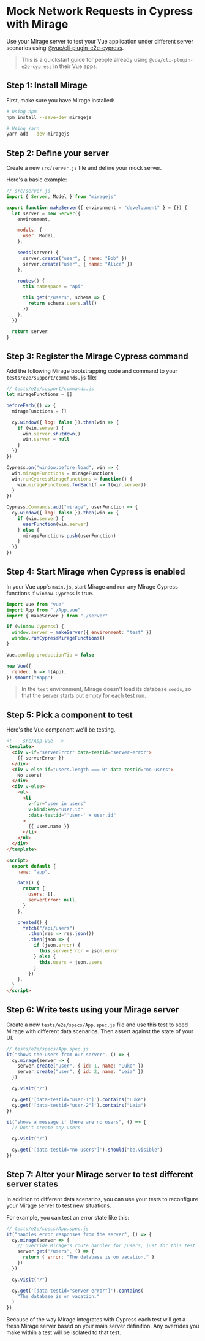 # Mock Network Requests in Cypress with Mirage

Use your Mirage server to test your Vue application under different server scenarios using [@vue/cli-plugin-e2e-cypress](https://www.npmjs.com/package/@vue/cli-plugin-e2e-cypress).

> This is a quickstart guide for people already using `@vue/cli-plugin-e2e-cypress` in their Vue apps.

## Step 1: Install Mirage

First, make sure you have Mirage installed:

```bash
# Using npm
npm install --save-dev miragejs

# Using Yarn
yarn add --dev miragejs
```

## Step 2: Define your server

Create a new `src/server.js` file and define your mock server.

Here's a basic example:

```js
// src/server.js
import { Server, Model } from "miragejs"

export function makeServer({ environment = "development" } = {}) {
  let server = new Server({
    environment,

    models: {
      user: Model,
    },

    seeds(server) {
      server.create("user", { name: "Bob" })
      server.create("user", { name: "Alice" })
    },

    routes() {
      this.namespace = "api"

      this.get("/users", schema => {
        return schema.users.all()
      })
    },
  })

  return server
}
```

## Step 3: Register the Mirage Cypress command

Add the following Mirage bootstrapping code and command to your `tests/e2e/support/commands.js` file:

```js
// tests/e2e/support/commands.js
let mirageFunctions = []

beforeEach(() => {
  mirageFunctions = []

  cy.window({ log: false }).then(win => {
    if (win.server) {
      win.server.shutdown()
      win.server = null
    }
  })
})

Cypress.on("window:before:load", win => {
  win.mirageFunctions = mirageFunctions
  win.runCypressMirageFunctions = function() {
    win.mirageFunctions.forEach(f => f(win.server))
  }
})

Cypress.Commands.add("mirage", userFunction => {
  cy.window({ log: false }).then(win => {
    if (win.server) {
      userFunction(win.server)
    } else {
      mirageFunctions.push(userFunction)
    }
  })
})
```

## Step 4: Start Mirage when Cypress is enabled

In your Vue app's `main.js`, start Mirage and run any Mirage Cypress functions if `window.Cypress` is true.

```js
import Vue from "vue"
import App from "./App.vue"
import { makeServer } from "./server"

if (window.Cypress) {
  window.server = makeServer({ environment: "test" })
  window.runCypressMirageFunctions()
}

Vue.config.productionTip = false

new Vue({
  render: h => h(App),
}).$mount("#app")
```

> In the `test` environment, Mirage doesn't load its database `seeds`, so that the server starts out empty for each test run.

## Step 5: Pick a component to test

Here's the Vue component we'll be testing.

```html
<!--  src/App.vue -->
<template>
  <div v-if="serverError" data-testid="server-error">
    {{ serverError }}
  </div>
  <div v-else-if="users.length === 0" data-testid="no-users">
    No users!
  </div>
  <div v-else>
    <ul>
      <li
        v-for="user in users"
        v-bind:key="user.id"
        :data-testid="'user-' + user.id"
      >
        {{ user.name }}
      </li>
    </ul>
  </div>
</template>

<script>
  export default {
    name: "app",

    data() {
      return {
        users: [],
        serverError: null,
      }
    },

    created() {
      fetch("/api/users")
        .then(res => res.json())
        .then(json => {
          if (json.error) {
            this.serverError = json.error
          } else {
            this.users = json.users
          }
        })
    },
  }
</script>
```

## Step 6: Write tests using your Mirage server

Create a new `tests/e2e/specs/App.spec.js` file and use this test to seed Mirage with different data scenarios. Then assert against the state of your UI.

```js
// tests/e2e/specs/App.spec.js
it("shows the users from our server", () => {
  cy.mirage(server => {
    server.create("user", { id: 1, name: "Luke" })
    server.create("user", { id: 2, name: "Leia" })
  })

  cy.visit("/")

  cy.get('[data-testid="user-1"]').contains("Luke")
  cy.get('[data-testid="user-2"]').contains("Leia")
})

it("shows a message if there are no users", () => {
  // Don't create any users

  cy.visit("/")

  cy.get('[data-testid="no-users"]').should("be.visible")
})
```

## Step 7: Alter your Mirage server to test different server states

In addition to different data scenarios, you can use your tests to reconfigure your Mirage server to test new situations.

For example, you can test an error state like this:

```js
// tests/e2e/specs/App.spec.js
it("handles error responses from the server", () => {
  cy.mirage(server => {
    // Override Mirage's route handler for /users, just for this test
    server.get("/users", () => {
      return { error: "The database is on vacation." }
    })
  })

  cy.visit("/")

  cy.get('[data-testid="server-error"]').contains(
    "The database is on vacation."
  )
})
```

Because of the way Mirage integrates with Cypress each test will get a fresh Mirage server based on your main server definition. Any overrides you make within a test will be isolated to that test.
